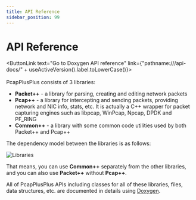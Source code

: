 ```yaml
---
title: API Reference
sidebar_position: 99
---
```


# API Reference


<ButtonLink text="Go to Doxygen API reference" link={"pathname:///api-docs/" + useActiveVersion().label.toLowerCase()}></ButtonLink>
<br/><br/>
PcapPlusPlus consists of 3 libraries:

- __Packet++__ - a library for parsing, creating and editing network packets
- __Pcap++__ - a library for intercepting and sending packets, providing network and NIC info, stats, etc. It is actually a C++ wrapper for packet capturing engines such as libpcap, WinPcap, Npcap, DPDK and PF_RING
- __Common++__ - a library with some common code utilities used by both Packet++ and Pcap++

The dependency model between the libraries is as follows:

![Libraries](/img/libraries.png)

That means, you can use __Common++__ separately from the other libraries, and you can also use __Packet++__ without __Pcap++__.

All of PcapPlusPlus APIs including classes for all of these libraries, files, data structures, etc. are documented in details using [Doxygen](http://www.doxygen.nl/).
